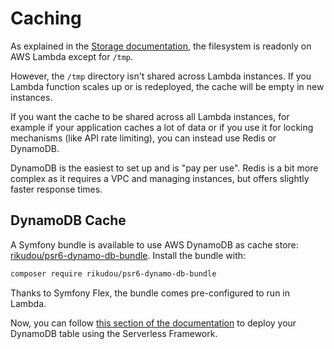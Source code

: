 
# Caching

As explained in the [Storage documentation](../environment/storage.md), the filesystem is readonly on AWS Lambda except for `/tmp`.

However, the `/tmp` directory isn't shared across Lambda instances. If you Lambda function scales up or is redeployed, the cache will be empty in new instances.

If you want the cache to be shared across all Lambda instances, for example if your application caches a lot of data or if you use it for locking mechanisms (like API rate limiting), you can instead use Redis or DynamoDB.

DynamoDB is the easiest to set up and is "pay per use". Redis is a bit more complex as it requires a VPC and managing instances, but offers slightly faster response times.

## DynamoDB Cache

A Symfony bundle is available to use AWS DynamoDB as cache store: [rikudou/psr6-dynamo-db-bundle](https://github.com/RikudouSage/DynamoDbCachePsr6Bundle). Install the bundle with:

```bash
composer require rikudou/psr6-dynamo-db-bundle
```

Thanks to Symfony Flex, the bundle comes pre-configured to run in Lambda. 

Now, you can follow [this section of the documentation](../environment/storage.md#deploying-dynamodb-tables) to deploy your DynamoDB table using the Serverless Framework.
